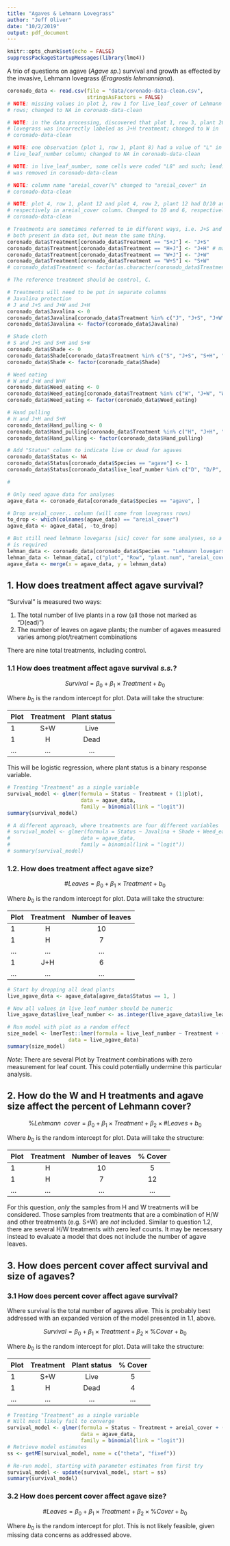 ```yaml
---
title: "Agaves & Lehmann Lovegrass"
author: "Jeff Oliver"
date: "10/2/2019"
output: pdf_document
---
```


```r
knitr::opts_chunk$set(echo = FALSE)
suppressPackageStartupMessages(library(lme4))
```

A trio of questions on agave (_Agave sp._) survival and growth as effected by the invasive, Lehmann lovegrass (_Eragrostis lehmanniana_).

```r
coronado_data <- read.csv(file = "data/coronado-data-clean.csv",
                          stringsAsFactors = FALSE)
# NOTE: missing values in plot 2, row 1 for live_leaf_cover of Lehmann lovegrass
# rows; changed to NA in coronado-data-clean

# NOTE: in the data processing, discovered that plot 1, row 3, plant 20 Lehmann
# lovegrass was incorrectly labeled as J+H treatment; changed to W in 
# coronado-data-clean

# NOTE: one observation (plot 1, row 1, plant 8) had a value of "L" in the 
# live_leaf_number column; changed to NA in coronado-data-clean

# NOTE: in live_leaf_number, some cells were coded "L8" and such; leading "L"
# was removed in coronado-data-clean

# NOTE: column name "areial_cover(%" changed to "areial_cover" in 
# coronado-data-clean

# NOTE: plot 4, row 1, plant 12 and plot 4, row 2, plant 12 had D/10 and D/D 6,
# respectively in areial_cover column. Changed to 10 and 6, respectively, in 
# coronado-data-clean

# Treatments are sometimes referred to in different ways, i.e. J+S and S+J are 
# both present in data set, but mean the same thing.
coronado_data$Treatment[coronado_data$Treatment == "S+J"] <- "J+S"
coronado_data$Treatment[coronado_data$Treatment == "H+J"] <- "J+H" # may not occur
coronado_data$Treatment[coronado_data$Treatment == "W+J"] <- "J+W"
coronado_data$Treatment[coronado_data$Treatment == "W+S"] <- "S+W"
# coronado_data$Treatment <- factor(as.character(coronado_data$Treatment))

# The reference treatment should be control, C.

# Treatments will need to be put in separate columns
# Javalina protection
# J and J+S and J+W and J+H
coronado_data$Javalina <- 0
coronado_data$Javalina[coronado_data$Treatment %in% c("J", "J+S", "J+W", "J+H")] <- 1
coronado_data$Javalina <- factor(coronado_data$Javalina)

# Shade cloth
# S and J+S and S+H and S+W
coronado_data$Shade <- 0
coronado_data$Shade[coronado_data$Treatment %in% c("S", "J+S", "S+H", "S+W")] <- 1
coronado_data$Shade <- factor(coronado_data$Shade)

# Weed eating
# W and J+W and W+H
coronado_data$Weed_eating <- 0
coronado_data$Weed_eating[coronado_data$Treatment %in% c("W", "J+W", "W+H")] <- 1
coronado_data$Weed_eating <- factor(coronado_data$Weed_eating)

# Hand pulling
# H and J+H and S+H
coronado_data$Hand_pulling <- 0
coronado_data$Hand_pulling[coronado_data$Treatment %in% c("H", "J+H", "S+H")] <- 1
coronado_data$Hand_pulling <- factor(coronado_data$Hand_pulling)

# Add "Status" column to indicate live or dead for agaves
coronado_data$Status <- NA
coronado_data$Status[coronado_data$Species == "agave"] <- 1
coronado_data$Status[coronado_data$live_leaf_number %in% c("D", "D/P", "P")] <- 0

# 

# Only need agave data for analyses
agave_data <- coronado_data[coronado_data$Species == "agave", ]

# Drop areial_cover.. column (will come from lovegrass rows)
to_drop <- which(colnames(agave_data) == "areial_cover")
agave_data <- agave_data[, -to_drop]

# But still need lehmann lovegarss [sic] cover for some analyses, so a merge
# is required
lehman_data <- coronado_data[coronado_data$Species == "Lehmann lovegarss", ]
lehman_data <- lehman_data[, c("plot", "Row", "plant.num", "areial_cover")]
agave_data <- merge(x = agave_data, y = lehman_data)
```

## 1. How does treatment affect agave survival?

"Survival" is measured two ways: 

1. The total number of live plants in a row (all those not marked as "D(ead)")
2. The number of leaves on agave plants; the number of agaves measured varies among plot/treatment combinations

There are nine total treatments, including control.

### 1.1 How does treatment affect agave survival _s.s._?

$$
Survival = \beta_0 + \beta_1 \times Treatment + b_0
$$

Where $b_0$ is the random intercept for plot. Data will take the structure:

| Plot | Treatment | Plant status      |
|:-----|:---------:|:-----------------:|
| 1    | S+W       | Live              |
| 1    | H         | Dead              |
| ...  | ...       | ...               |

This will be logistic regression, where plant status is a binary response variable.

```r
# Treating "Treatment" as a single variable
survival_model <- glmer(formula = Status ~ Treatment + (1|plot),
                        data = agave_data,
                        family = binomial(link = "logit"))
summary(survival_model)

# A different approach, where treatments are four different variables
# survival_model <- glmer(formula = Status ~ Javalina + Shade + Weed_eating + Hand_pulling + (1|plot),
#                       data = agave_data,
#                       family = binomial(link = "logit"))
# summary(survival_model)
```

### 1.2. How does treatment affect agave size?

$$
\# Leaves = \beta_0 + \beta_1 \times Treatment + b_0
$$

Where $b_0$ is the random intercept for plot. Data will take the structure:

| Plot | Treatment | Number of leaves  |
|:-----|:---------:|:-----------------:|
| 1    | H         | 10                |
| 1    | H         | 7                 |
| ...  | ...       | ...               |
| 1    | J+H       | 6                 |
| ...  | ...       | ...               |

```r
# Start by dropping all dead plants
live_agave_data <- agave_data[agave_data$Status == 1, ]

# Now all values in live_leaf_number should be numeric
live_agave_data$live_leaf_number <- as.integer(live_agave_data$live_leaf_number)

# Run model with plot as a random effect
size_model <- lmerTest::lmer(formula = live_leaf_number ~ Treatment + (1|plot),
                    data = live_agave_data)
summary(size_model)
```

_Note_: There are several Plot by Treatment combinations with zero measurement for leaf count. This could potentially undermine this particular analysis.



## 2. How do the W and H treatments and agave size affect the percent of Lehmann cover?

$$
\% Lehmann \enspace cover = \beta_0 + \beta_1 \times Treatment + \beta_2 \times \# Leaves + b_0
$$

Where $b_0$ is the random intercept for plot. Data will take the structure:

| Plot | Treatment | Number of leaves  | % Cover | 
|:-----|:---------:|:-----------------:|:-------:|
| 1    | H         | 10                | 5       |
| 1    | H         | 7                 | 12      |
| ...  | ...       | ...               | ...     |

For this question, _only_ the samples from H and W treatments will be considered. Those samples from treatments that are a combination of H/W and other treatments (e.g. S+W) are _not_ included. Similar to question 1.2, there are several H/W treatments with zero leaf counts. It may be necessary instead to evaluate a model that does not include the number of agave leaves.

## 3. How does percent cover affect survival and size of agaves?

### 3.1 How does percent cover affect agave survival?

Where survival is the total number of agaves alive. This is probably best addressed with an expanded version of the model presented in 1.1, above.

$$
Survival = \beta_0 + \beta_1 \times Treatment + \beta_2 \times \% Cover + b_0
$$

Where $b_0$ is the random intercept for plot. Data will take the structure:

| Plot | Treatment | Plant status      | % Cover |
|:-----|:---------:|:-----------------:|:-------:|
| 1    | S+W       | Live              | 5       |
| 1    | H         | Dead              | 4       |
| ...  | ...       | ...               | ...     |

```r
# Treating "Treatment" as a single variable
# Will most likely fail to converge
survival_model <- glmer(formula = Status ~ Treatment + areial_cover + (1|plot),
                        data = agave_data,
                        family = binomial(link = "logit"))
# Retrieve model estimates
ss <- getME(survival_model, name = c("theta", "fixef"))

# Re-run model, starting with parameter estimates from first try
survival_model <- update(survival_model, start = ss)
summary(survival_model)
```


### 3.2 How does percent cover affect agave size?

$$
\# Leaves = \beta_0 + \beta_1 \times Treatment + \beta_2 \times \% Cover + b_0
$$

Where $b_0$ is the random intercept for plot. This is not likely feasible, given missing data concerns as addressed above.